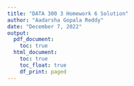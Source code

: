```yaml
---
title: "DATA 300 3 Homework 6 Solution"
author: "Aadarsha Gopala Reddy"
date: "December 7, 2022"
output:
  pdf_document:
    toc: true
  html_document:
    toc: true
    toc_float: true
    df_print: paged
---
```


